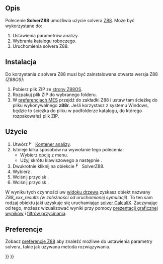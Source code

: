 <languages/>

{{Docnav
|[[FEM_SolverMystran/pl|Solver Mystran]]
|[[FEM_EquationElasticity/pl|Równanie elastyczności]]
|[[FEM_Workbench/pl|środowisko pracy MES]]
|IconL=FEM_SolverMystran.svg
|IconR=FEM_EquationElasticity.svg
|IconC=Workbench_FEM.svg
}}

{{GuiCommand/pl
|Name=FEM SolverZ88
|Name/pl=MES: Solver Z88
|MenuLocation=Rozwiąż → Solver Z88
|Workbenches=[[FEM_Workbench/pl|MES]]
|Shortcut={{KEY|S}} {{KEY|Z}}
|SeeAlso=[[FEM_tutorial/pl|Poradnik MES]]
}}

<span id="Description"></span>
==Opis==

Polecenie '''SolverZ88''' umożliwia użycie solvera [https://en.wikipedia.org/wiki/Z88_FEM_software Z88]. Może być wykorzystane do:
# Ustawienia parametrów analizy.
# Wybrania katalogu roboczego.
# Uruchomienia solvera Z88.

<span id="Installation"></span>
==Instalacja==

Do korzystania z solvera Z88 musi być zainstalowana otwarta wersja Z88 ''(Z88OS)'':
# Pobierz plik ZIP ze [https://en.z88.de/download-z88os strony Z88OS].
# Rozpakuj plik ZIP do wybranego folderu.
# W [[FEM_Preferences/pl|preferencjach MES]] przejdź do zakładki Z88 i ustaw tam ścieżkę do pliku wykonywalnego '''z88r'''. Jeśli korzystasz z systemu Windows, będzie to ścieżka do pliku {{FileName|z88r.exe}} w podfolderze {{FileName|~\bin\win64}} katalogu, do którego rozpakowałeś plik ZIP.

<span id="Usage"></span>
==Użycie==

# Utwórz [[Image:FEM_Analysis.svg|16px|link=FEM_Analysis/pl]] [[FEM_Analysis/pl|Kontener analizy]].
# Istnieje kilka sposobów na wywołanie tego polecenia:
#* Wybierz opcję {{MenuCommand|Rozwiąż → [[Image:FEM_SolverZ88.svg|x16px]] Solver Z88}} z menu.
#* Użyj skrótu klawiszowego {{KEY|S}} a następnie {{KEY|Z}}.
# Dwukrotnie kliknij na obiekcie [[Image:FEM_SolverZ88.svg|x16px]] SolverZ88.
# Wybierz {{MenuCommand|Typ analizy}}.
# Wciśnij przycisk {{Button|Zapisz}}.
# Wciśnij przycisk {{Button|Uruchom}}.

<div class="mw-translate-fuzzy">
W wyniku tych czynności uw [[Tree_view/pl|widoku drzewa]] zyskasz obiekt nazwany ''Z88_xxx_results'' ''(w zależności od uruchomionej symulacji)''. To ten sam rodzaj obiektu jaki uzyskuje się uruchamiając [[FEM_SolverCalculixCxxtools/pl|solver CalculiX]]. Zaczynając od tego, możesz wizualizować wyniki przy pomocy [[FEM_PostPipelineFromResult/pl|prezentacji graficznej wyników]] i [[FEM_Workbench/pl#Menu:_Wyniki|filtrów przycinania]].
</div>

<span id="Preferences"></span>
== Preferencje ==

Zobacz [[FEM_Preferences/pl#Z88|preferencje Z88]] aby znaleźć możliwe do ustawienia parametry solvera, takie jak używana metoda rozwiązywania.


{{Docnav
|[[FEM_SolverMystran/pl|Solver Mystran]]
|[[FEM_EquationElasticity/pl|Równanie elastyczności]]
|[[FEM_Workbench/pl|środowisko pracy MES]]
|IconL=FEM_SolverMystran.svg
|IconR=FEM_EquationElasticity.svg
|IconC=Workbench_FEM.svg
}}

{{FEM Tools navi{{#translation:}}}}
{{Userdocnavi{{#translation:}}}}